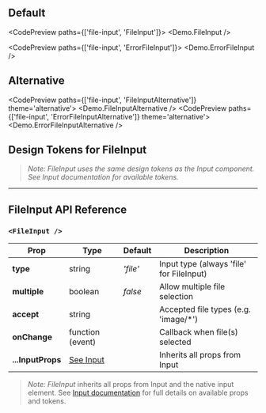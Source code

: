 
<TableOfContents />

## Default

<CodePreview paths={['file-input', 'FileInput']}>
  <Demo.FileInput />
</CodePreview>

<CodePreview paths={['file-input', 'ErrorFileInput']}>
  <Demo.ErrorFileInput />
</CodePreview>

## Alternative

<CodePreview paths={['file-input', 'FileInputAlternative']} theme='alternative'>
  <Demo.FileInputAlternative />
</CodePreview>
<CodePreview paths={['file-input', 'ErrorFileInputAlternative']} theme='alternative'>
  <Demo.ErrorFileInputAlternative />
</CodePreview>

## Design Tokens for FileInput

> _Note: FileInput uses the same design tokens as the Input component. See Input documentation for available tokens._

---

## FileInput API Reference

### `<FileInput />`

| **Prop**          | **Type**                  | **Default** | **Description**                          |
| ----------------- | ------------------------- | ----------- | ---------------------------------------- |
| **type**          | string                    | _'file'_    | Input type (always 'file' for FileInput) |
| **multiple**      | boolean                   | _false_     | Allow multiple file selection            |
| **accept**        | string                    |             | Accepted file types (e.g. 'image/\*')    |
| **onChange**      | function (event)          |             | Callback when file(s) selected           |
| **...InputProps** | [See Input](../BaseInput) |             | Inherits all props from Input            |

> _Note:_ _FileInput_ inherits all props from Input and the native input element. See [Input documentation](../BaseInput) for full details on available props and tokens.
